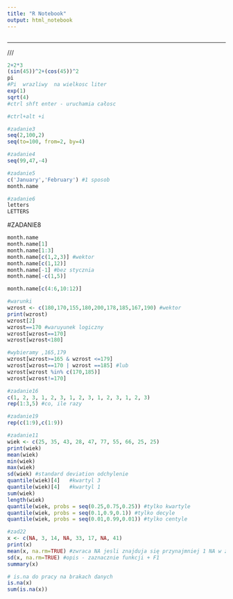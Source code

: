 ```yaml
---
title: "R Notebook"
output: html_notebook
---
```

```r

```

---
///
```r
2+2*3
(sin(45))^2+(cos(45))^2
pi
#Pi  wrazliwy  na wielkosc liter
exp(1)
sqrt(4)
#ctrl shft enter - uruchamia całosc
```
```r
#ctrl+alt +i
```
```r
#zadanie3
seq(2,100,2)
seq(to=100, from=2, by=4)
```
```r
#zadanie4
seq(99,47,-4)
```
```r
#zadanie5
c('January','February') #1 sposob
month.name
```
```r
#zadanie6
letters
LETTERS
```
#ZADANIE8
```r
month.name
month.name[1]
month.name[1:3]
month.name[c(1,2,3)] #wektor
month.name[c(1,12)]
month.name[-1] #bez stycznia
month.name[-c(1,5)]

```
```r
month.name[c(4:6,10:12)]
```
```r
#warunki
wzrost <- c(180,170,155,180,200,178,185,167,190) #wektor
print(wzrost)
wzrost[2]
wzrost==170 #waruyunek logiczny
wzrost[wzrost==170]
wzrost[wzrost<180]

#wybieramy ,165,179
wzrost[wzrost>=165 & wzrost <=179]
wzrost[wzrost==170 | wzrost ==185] #lub
wzrost[wzrost %in% c(170,185)]
wzrost[wzrost!=170]
```
```r
#zadanie16
c(1, 2, 3, 1, 2, 3, 1, 2, 3, 1, 2, 3, 1, 2, 3)
rep(1:3,5) #co, ile razy

```
```r
#zadanie19
rep(c(1:9),c(1:9))
```
```r
#zadanie11
wiek <- c(25, 35, 43, 28, 47, 77, 55, 66, 25, 25)
print(wiek)
mean(wiek) 
min(wiek)
max(wiek)
sd(wiek) #standard deviation odchylenie
quantile(wiek)[4]   #kwartyl 3
quantile(wiek)[4]   #kwartyl 1
sum(wiek)
length(wiek)
quantile(wiek, probs = seq(0.25,0.75,0.25)) #tylko kwartyle
quantile(wiek, probs = seq(0.1,0.9,0.1)) #tylko decyle
quantile(wiek, probs = seq(0.01,0.99,0.01)) #tylko centyle
```

```r
#zad22
x <- c(NA, 3, 14, NA, 33, 17, NA, 41)
print(x)
mean(x, na.rm=TRUE) #zwraca NA jesli znajduja się przynajmniej 1 NA w zbiorze domyślnie bez na.rm
sd(x, na.rm=TRUE) #opis - zaznacznie funkcji + F1
summary(x)

# is.na do pracy na brakach danych
is.na(x)
sum(is.na(x))
```

